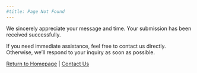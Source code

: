 ```yaml
---
#title: Page Not Found
---
```


We sincerely appreciate your message and time. Your submission has been received successfully.

If you need immediate assistance, feel free to contact us directly. Otherwise, we'll respond to your inquiry as soon as possible.

[Return to Homepage](https://frenchwithkunal.ca/) \| [Contact Us](https://frenchwithkunal.ca/contact.html)